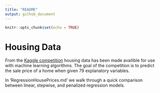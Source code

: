 ```yaml
---
title: "README"
output: github_document
---
```


```r
knitr::opts_chunk$set(echo = TRUE)
```

# Housing Data

From the [Kaggle competition](https://www.kaggle.com/c/house-prices-advanced-regression-techniques) housing data has been made availible for use with machine learning algorithms. The goal of the competition is to predict the sale price of a home when given 79 explanatory variables.

In 'RegressionHousePrices.md' we walk through a quick comparison between linear, stepwise, and penalized regression models. 

